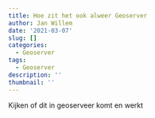 ```yaml
---
title: Hoe zit het ook alweer Geoserver
author: Jan Willem
date: '2021-03-07'
slug: []
categories:
  - Geoserver
tags:
  - Geoserver
description: ''
thumbnail: ''
---
```




Kijken of dit in geoserveer komt en werkt